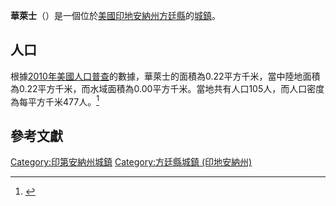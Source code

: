 {{noteTA
|G1=USState
|G2=地名
|G3=Unit
}}
{{Infobox settlement
|name            = 華萊士
|native_name = Wallace
|settlement_type          = [[鎮|城鎮]]
|image_skyline            = 
|imagesize                = 
|image_map                = Fountain County Indiana Incorporated and Unincorporated areas Wallace Highlighted 1879730.svg
|mapsize                  = 250px
|subdivision_type         = [[世界政區索引|國家]]
|subdivision_type1        = [[美国州份|州份]]
|subdivision_type2        = [[印地安納州行政區劃|縣]]
|subdivision_name         = [[美国|美国]]
|subdivision_name1        = [[印地安納州|印地安納州]]
|subdivision_name2        = [[方廷縣_(印地安納州)|方廷縣]]
|elevation_ft             = 699
|elevation_m              = 213
|timezone                 = [[北美东部时区|CST]]
|area_total_km2           = 0.22
|area_land_km2            = 0.22
|area_water_km2           = 0.00
|area_total_sq_mi         = 
|area_land_sq_mi          = 
|area_water_sq_mi         = 
|population_as_of         = [[2010年美國人口普查|2010]]
|population_footnotes     = 
|population_total         = 105
|population_density_km2   = auto
|population_density_sq_mi = auto
|utc_offset               = -5
|coordinates              = {{coord|39|59|14|N|87|08|53|W|display=inline,title}}
| coor_pinpoint           = 
| coordinates_footnotes   = 
|timezone_DST             = EDT
|utc_offset_DST           = -4
|postal_code_type         = [[美國郵區編號|郵區編號]]
|postal_code              = 47988
|area_code                = {{link-en|电话区号765|Area code 765|765}}
|blank_name = [[地名信息系统|GNIS ID]]
|blank_info = 445387<ref name="GNIS">{{cite gnis|445387|Wallace}}</ref>
}}
'''華萊士'''（{{lang-en|Wallace}}）是一個位於[[美國|美國]][[印地安納州|印地安納州]][[方廷縣_(印地安納州)|方廷縣]]的[[鎮|城鎮]]。

== 人口 ==
根據[[2010年美國人口普查|2010年美國人口普查]]的數據，華萊士的面積為0.22平方千米，當中陸地面積為0.22平方千米，而水域面積為0.00平方千米。當地共有人口105人，而人口密度為每平方千米477人。<ref name="GR8">{{cite web|url=http://factfinder2.census.gov|publisher=[[美国人口调查局|美国人口调查局]]|accessdate=2011-05-14|title=American FactFinder|archive-date=2013-09-11|archive-url=https://web.archive.org/web/20130911234518/http://factfinder2.census.gov/|dead-url=no}}</ref>

== 參考文獻 ==
{{reflist}}
{{方廷縣 (印地安納州)}}
{{Illinois-geo-stub}}
{{DEFAULTSORT:Wallace, Indiana}}
[[Category:印第安納州城鎮|Category:印第安納州城鎮]]
[[Category:方廷縣城鎮_(印地安納州)|Category:方廷縣城鎮 (印地安納州)]]
<nowiki></nowiki>